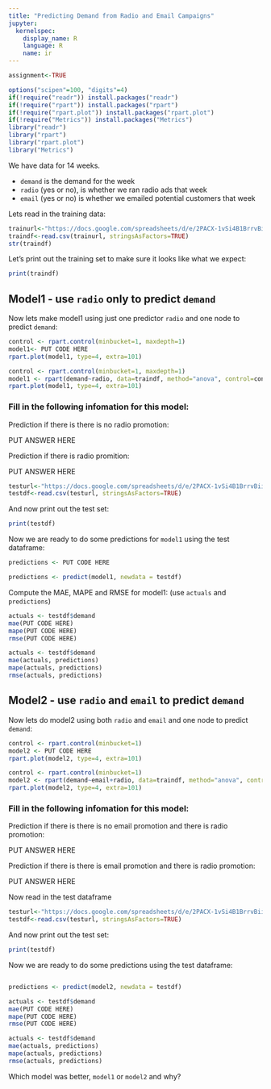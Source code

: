```yaml
---
title: "Predicting Demand from Radio and Email Campaigns"
jupyter:
  kernelspec:
    display_name: R
    language: R
    name: ir
---
```

```r
assignment<-TRUE
```

```r
options("scipen"=100, "digits"=4)
if(!require("readr")) install.packages("readr")
if(!require("rpart")) install.packages("rpart")
if(!require("rpart.plot")) install.packages("rpart.plot")
if(!require("Metrics")) install.packages("Metrics")
library("readr")
library("rpart")
library("rpart.plot")
library("Metrics")
```

We have data for 14 weeks.

- `demand` is the demand for the week
- `radio` (yes or no), is whether we ran radio ads that week
- `email` (yes or no) is whether we emailed potential customers that week 

Lets read in the training data:

```r
trainurl<-"https://docs.google.com/spreadsheets/d/e/2PACX-1vSi4B1BrrvBiibT9af_txYMmTNxPJ7Q7Y9502MFjeYUpMXBiiIT3Mlv28h2hPa69bmAuzIc95PuNvN-/pub?gid=1414619388&single=true&output=csv"
traindf<-read.csv(trainurl, stringsAsFactors=TRUE)
str(traindf)
```
Let's print out the training set to make sure it looks like what we expect:

```r
print(traindf)
```

## Model1 - use `radio` only to predict `demand` 

Now lets make model1 using just one predictor `radio` and one node to predict `demand`:

```r
control <- rpart.control(minbucket=1, maxdepth=1)
model1<- PUT CODE HERE
rpart.plot(model1, type=4, extra=101)
```
```r
control <- rpart.control(minbucket=1, maxdepth=1)
model1 <- rpart(demand~radio, data=traindf, method="anova", control=control)
rpart.plot(model1, type=4, extra=101)
```

### Fill in the following infomation for this model:

Prediction if there is there is no radio promotion:     

PUT ANSWER HERE

Prediction if there is radio promition:     

PUT ANSWER HERE

```r
testurl<-"https://docs.google.com/spreadsheets/d/e/2PACX-1vSi4B1BrrvBiibT9af_txYMmTNxPJ7Q7Y9502MFjeYUpMXBiiIT3Mlv28h2hPa69bmAuzIc95PuNvN-/pub?gid=0&single=true&output=csv"
testdf<-read.csv(testurl, stringsAsFactors=TRUE)
```

And now print out the test set:

```r
print(testdf)
```

Now we are ready to do some predictions for `model1` using the test dataframe:

```r
predictions <- PUT CODE HERE 
```
```r
predictions <- predict(model1, newdata = testdf)
```

Compute the MAE, MAPE and RMSE for model1:
(use `actuals` and `predictions`)

```r
actuals <- testdf$demand
mae(PUT CODE HERE)
mape(PUT CODE HERE)
rmse(PUT CODE HERE)
```
```r
actuals <- testdf$demand
mae(actuals, predictions)
mape(actuals, predictions)
rmse(actuals, predictions)
```

## Model2 - use `radio` and `email` to predict `demand` 

Now lets do model2 using both `radio` and `email` and one node to predict `demand`:

```r
control <- rpart.control(minbucket=1)
model2 <- PUT CODE HERE 
rpart.plot(model2, type=4, extra=101)
```
```r
control <- rpart.control(minbucket=1)
model2 <- rpart(demand~email+radio, data=traindf, method="anova", control=control)
rpart.plot(model2, type=4, extra=101)
```

### Fill in the following infomation for this model:

Prediction if there is there is no email promotion and there is radio promotion:     

PUT ANSWER HERE

Prediction if there is there is email promotion and there is radio promotion:     

PUT ANSWER HERE

Now read in the test dataframe

```r
testurl<-"https://docs.google.com/spreadsheets/d/e/2PACX-1vSi4B1BrrvBiibT9af_txYMmTNxPJ7Q7Y9502MFjeYUpMXBiiIT3Mlv28h2hPa69bmAuzIc95PuNvN-/pub?gid=0&single=true&output=csv"
testdf<-read.csv(testurl, stringsAsFactors=TRUE)
```

And now print out the test set:

```r
print(testdf)
```

Now we are ready to do some predictions using the test dataframe:

```r
```
```r
predictions <- predict(model2, newdata = testdf)
```

```r
actuals <- testdf$demand
mae(PUT CODE HERE)
mape(PUT CODE HERE)
rmse(PUT CODE HERE)
```
```r
actuals <- testdf$demand
mae(actuals, predictions)
mape(actuals, predictions)
rmse(actuals, predictions)
```

Which model was better, `model1` or `model2` and why?
